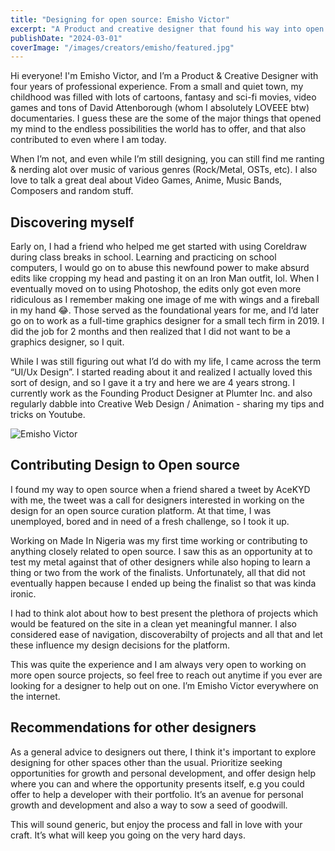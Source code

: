 ```yaml
---
title: "Designing for open source: Emisho Victor"
excerpt: "A Product and creative designer that found his way into open source as a means to challenge himself, and test his metal against the rest of the world."
publishDate: "2024-03-01"
coverImage: "/images/creators/emisho/featured.jpg"
---
```


Hi everyone! I'm Emisho Victor, and I’m a Product & Creative Designer with four years of professional experience. From a small and quiet town, my childhood was filled with lots of cartoons, fantasy and sci-fi movies, video games and tons of David Attenborough (whom I absolutely LOVEEE btw) documentaries. I guess these are the some of the major things that opened my mind to the endless possibilities the world has to offer, and that also contributed to even where I am today.

When I’m not, and even while I’m still designing, you can still find me ranting & nerding alot over music of various genres (Rock/Metal, OSTs, etc). I also love to talk a great deal about Video Games, Anime, Music Bands, Composers and random stuff.

## Discovering myself
Early on, I had a friend who helped me get started with using Coreldraw during class breaks in school. Learning and practicing on school computers, I would go on to abuse this newfound power to make absurd edits like cropping my head and pasting it on an Iron Man outfit, lol. When I eventually moved on to using Photoshop, the edits only got even more ridiculous as I remember making one image of me with wings and a fireball in my hand 😂. Those served as the foundational years for me, and I’d later go on to work as a full-time graphics designer for a small tech firm in 2019. I did the job for 2 months and then realized that I did not want to be a graphics designer, so I quit.

While I was still figuring out what I’d do with my life, I came across the term “UI/Ux Design”. I started reading about it and realized I actually loved this sort of design, and so I gave it a try and here we are 4 years strong. I currently work as the Founding Product Designer at Plumter Inc. and also regularly dabble into Creative Web Design / Animation - sharing my tips and tricks on Youtube.

![Emisho Victor](/images/creators/emisho/card.png)

## Contributing Design to Open source
I found my way to open source when a friend shared a tweet by AceKYD with me, the tweet was a call for designers interested in working on the design for an open source curation platform. At that time, I was unemployed, bored and in need of a fresh challenge, so I took it up.

Working on Made In Nigeria was my first time working or contributing to anything closely related to open source. I saw this as an opportunity at to test my metal against that of other designers while also hoping to learn a thing or two from the work of the finalists. Unfortunately, all that did not eventually happen because I ended up being the finalist so that was kinda ironic.

I had to think alot about how to best present the plethora of projects which would be featured on the site in a clean yet meaningful manner. I also considered ease of navigation, discoverabilty of projects and all that and let these influence my design decisions for the platform.

This was quite the experience and I am always very open to working on more open source projects, so feel free to reach out anytime if you ever are looking for a designer to help out on one. I’m Emisho Victor everywhere on the internet.

## Recommendations for other designers
As a general advice to designers out there, I think it's important to explore designing for other spaces other than the usual. Prioritize seeking opportunities for growth and personal development, and offer design help where you can and where the opportunity presents itself, e.g you could offer to help a developer with their portfolio. It’s an avenue for personal growth and development and also a way to sow a seed of goodwill.

This will sound  generic, but enjoy the process and fall in love with your craft. It’s what will keep you going on the very hard days.
